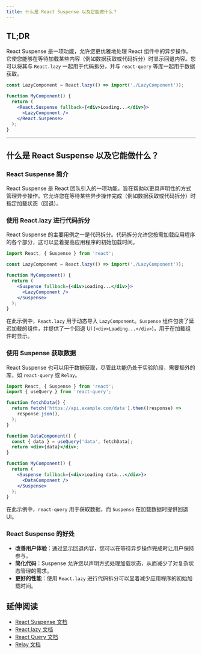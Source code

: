 ```yaml
---
title: 什么是 React Suspense 以及它能做什么？
---
```


## TL;DR

React Suspense 是一项功能，允许您更优雅地处理 React 组件中的异步操作。它使您能够在等待加载某些内容（例如数据获取或代码拆分）时显示回退内容。您可以将其与 `React.lazy` 一起用于代码拆分，并与 `react-query` 等库一起用于数据获取。

```jsx
const LazyComponent = React.lazy(() => import('./LazyComponent'));

function MyComponent() {
  return (
    <React.Suspense fallback={<div>Loading...</div>}>
      <LazyComponent />
    </React.Suspense>
  );
}
```

***

## 什么是 React Suspense 以及它能做什么？

### React Suspense 简介

React Suspense 是 React 团队引入的一项功能，旨在帮助以更具声明性的方式管理异步操作。它允许您在等待某些异步操作完成（例如数据获取或代码拆分）时指定加载状态（回退）。

### 使用 React.lazy 进行代码拆分

React Suspense 的主要用例之一是代码拆分。代码拆分允许您按需加载应用程序的各个部分，这可以显着提高应用程序的初始加载时间。

```jsx
import React, { Suspense } from 'react';

const LazyComponent = React.lazy(() => import('./LazyComponent'));

function MyComponent() {
  return (
    <Suspense fallback={<div>Loading...</div>}>
      <LazyComponent />
    </Suspense>
  );
}
```

在此示例中，`React.lazy` 用于动态导入 `LazyComponent`。`Suspense` 组件包装了延迟加载的组件，并提供了一个回退 UI (`<div>Loading...</div>`)，用于在加载组件时显示。

### 使用 Suspense 获取数据

React Suspense 也可以用于数据获取，尽管此功能仍处于实验阶段，需要额外的库，如 `react-query` 或 `Relay`。

```jsx
import React, { Suspense } from 'react';
import { useQuery } from 'react-query';

function fetchData() {
  return fetch('https://api.example.com/data').then((response) =>
    response.json(),
  );
}

function DataComponent() {
  const { data } = useQuery('data', fetchData);
  return <div>{data}</div>;
}

function MyComponent() {
  return (
    <Suspense fallback={<div>Loading data...</div>}>
      <DataComponent />
    </Suspense>
  );
}
```

在此示例中，`react-query` 用于获取数据，而 `Suspense` 在加载数据时提供回退 UI。

### React Suspense 的好处

* **改善用户体验**：通过显示回退内容，您可以在等待异步操作完成时让用户保持参与。
* **简化代码**：Suspense 允许您以声明方式处理加载状态，从而减少了对复杂状态管理的需求。
* **更好的性能**：使用 `React.lazy` 进行代码拆分可以显着减少应用程序的初始加载时间。

## 延伸阅读

* [React Suspense 文档](https://reactjs.org/docs/concurrent-mode-suspense.html)
* [React.lazy 文档](https://reactjs.org/docs/code-splitting.html#reactlazy)
* [React Query 文档](https://react-query.tanstack.com/)
* [Relay 文档](https://relay.dev/docs/en/experimental/api-reference#suspense)
